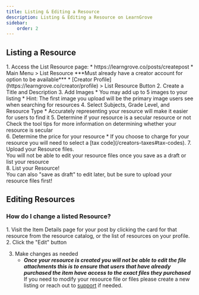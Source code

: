 ```yaml
---
title: Listing & Editing a Resource
description: Listing & Editing a Resource on LearnGrove
sidebar:
    order: 2
---
```



## Listing a Resource
<Steps>
1. Access the List Resource page:
    * https://learngrove.co/posts/createpost
    * Main Menu > List Resource ***Must already have a creator account for option to be available***
    * [Creator Profile](https://learngrove.co/creator/profile) > List Resource Button
2. Create a Title and Description
3. Add Images
    * You may add up to 5 images to your listing
    * Hint: The first image you upload will be the primary image users see when searching for resources
4. Select Subjects, Grade Level, and Resource Type
    * Accurately representing your resource will make it easier for users to find it
5. Determine if your resource is a secular resource or not
    <Aside type="tip">Check the tool tips for more information on determining whether your resource is secular</Aside>
6. Determine the price for your resource
    * If you choose to charge for your resource you will need to select a [tax code](/creators-taxes#tax-codes).
7. Upload your Resource files. 
    <Aside type="caution">You will not be able to edit your resource files once you save as a draft or list your resource</Aside>
8. List your Resource!
    <Aside type="tip">You can also "save as draft" to edit later, but be sure to upload your resource files first!</Aside>
</Steps>

## Editing Resources

### How do I change a listed Resource?
<Steps>
1. Visit the Item Details page for your post by clicking the card for that resource from the resource catalog, or the list of resources on your profile.
2. Click the "Edit" button

3. Make changes as needed
    * ***Once your resource is created you will not be able to edit the file attachments this is to ensure that users that have already purchased the item have access to the exact files they purchased*** If you need to modify your resource file or files please create a new listing or reach out to [support](mailto:support@learngrove.co) if needed.
</Steps>